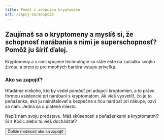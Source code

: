 ```yaml
---
title: Pomôž s adopciou kryptomien
url: /zapoj-sa/adopcia
---
```



## Zaujímaš sa o kryptomeny a myslíš si, že schopnosť narábania s nimi je superschopnosť? Pomôž ju šíriť ďalej.

Kryptomeny a s nimi spojené technológie sú stále ešte na začiatku svojho života, a preto je pre mnohých bariéra vstupu priveľká.

### Ako sa zapojiť?

Hľadáme niekoho, kto by vedel pomôcť pri adopcii kryptomien, a to práve formou asistencie pri narábaní s kryptomatom. Ak vieš vysvetliť, čo je to peňaženka, ako ju nainštalovať a bezpečne s ňou narábať pri nákupe, ozvi sa nám. Jedná sa o platené miesto.

<FormJoin category="Pomoc s ATM">
  Napíš nám svoju predstavu. Máš skúsenosti s peňaženkami a kryptomatmi? Si z
  Košíc alebo tu vieš dochádzať?
</FormJoin>

<Button to="/zapoj-sa">Ďalšie možnosti ako sa zapojiť</Button>
